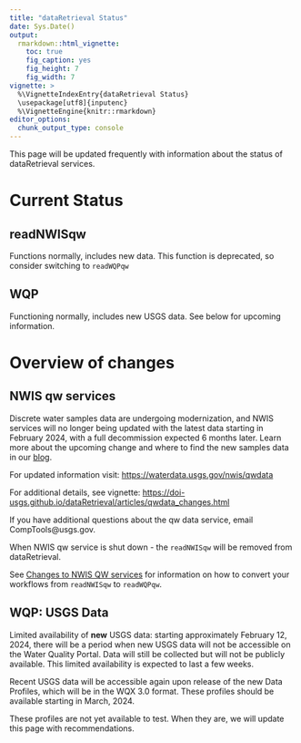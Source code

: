 ```yaml
---
title: "dataRetrieval Status"
date: Sys.Date()
output: 
  rmarkdown::html_vignette:
    toc: true
    fig_caption: yes
    fig_height: 7
    fig_width: 7
vignette: >
  %\VignetteIndexEntry{dataRetrieval Status}
  \usepackage[utf8]{inputenc}
  %\VignetteEngine{knitr::rmarkdown}
editor_options: 
  chunk_output_type: console
---
```


This page will be updated frequently with information about the status of dataRetrieval services.

# Current Status

## readNWISqw

Functions normally, includes new data. This function is deprecated, so consider switching to `readWQPqw`

## WQP

Functioning normally, includes new USGS data. See below for upcoming information.

# Overview of changes

## NWIS qw services

Discrete water samples data are undergoing modernization, and NWIS services will no longer being updated with the latest data starting in February 2024, with a full decommission expected 6 months later. Learn more about the upcoming change and where to find the new samples data in our [blog](https://waterdata.usgs.gov/blog/changes-to-sample-data/).


For updated information visit:
[https://waterdata.usgs.gov/nwis/qwdata](https://waterdata.usgs.gov/nwis/qwdata)

For additional details, see vignette:
[https://doi-usgs.github.io/dataRetrieval/articles/qwdata_changes.html](https://doi-usgs.github.io/dataRetrieval/articles/qwdata_changes.html)

If you have additional questions about the qw data service, email CompTools@usgs.gov.

When NWIS qw service is shut down - the `readNWISqw` will be removed from dataRetrieval.


See [Changes to NWIS QW services](articles/qwdata_changes.html) for information on how to convert your workflows from `readNWISqw` to `readWQPqw`.

## WQP: USGS Data

Limited availability of **new** USGS data: starting approximately February 12, 2024, there will be a period when new USGS data will not be accessible on the Water Quality Portal. Data will still be collected but will not be publicly available. This limited availability is expected to last a few weeks.

Recent USGS data will be accessible again upon release of the new Data Profiles, which will be in the WQX 3.0 format. These profiles should be available starting in March, 2024.

These profiles are not yet available to test. When they are, we will update this page with recommendations.
 